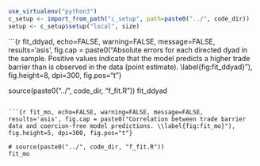 ```r


use_virtualenv("python3")
c_setup <- import_from_path("c_setup", path=paste0("../", code_dir))
setup <- c_setup$setup("local", size)

```

```{r fit_ddyad, echo=FALSE, warning=FALSE, message=FALSE, results='asis', fig.cap = paste0("Absolute errors for each directed dyad in the sample. Positive values indicate that the model predicts a higher trade barrier than is observed in the data (point estimate). \\label{fig:fit_ddyad}"), fig.height=8, dpi=300, fig.pos="t"}

source(paste0("../", code_dir, "f_fit.R"))
fit_ddyad

```

```{r fit_mo, echo=FALSE, warning=FALSE, message=FALSE, results='asis', fig.cap = paste0("Correlation between trade barrier data and coercion-free model predictions. \\label{fig:fit_mo}"), fig.height=5, dpi=300, fig.pos="t"}

# source(paste0("../", code_dir, "f_fit.R"))
fit_mo

```